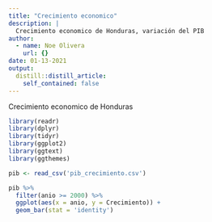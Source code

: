 ```yaml
---
title: "Crecimiento economico"
description: |
  Crecimiento economico de Honduras, variación del PIB
author:
  - name: Noe Olivera
    url: {}
date: 01-13-2021
output:
  distill::distill_article:
    self_contained: false
---
```


Crecimiento economico de Honduras

```r
library(readr)
library(dplyr)
library(tidyr)
library(ggplot2)
library(ggtext)
library(ggthemes)
```

```r
pib <- read_csv('pib_crecimiento.csv')
```

```r
pib %>% 
  filter(anio >= 2000) %>% 
  ggplot(aes(x = anio, y = Crecimiento)) +
  geom_bar(stat = 'identity')
```
